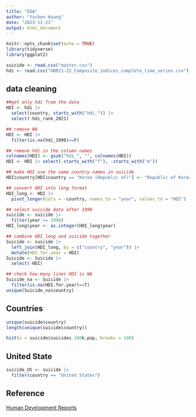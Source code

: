 ```yaml
---
title: "EDA"
author: "Yuchen Huang"
date: "2023-11-21"
output: html_document
---
```


```r
knitr::opts_chunk$set(echo = TRUE)
library(tidyverse)
library(ggplot2)

suicide <- read.csv("master.csv")
hdi <- read.csv("HDR21-22_Composite_indices_complete_time_series.csv")
```

## data cleaning

```r
##get only hdi from the data
HDI <- hdi |>
  select(country, starts_with("hdi_")) |>
  select(-hdi_rank_2021)

## remove NA
HDI <- HDI |>
  filter(is.na(hdi_1990)==F)

## remove hdi in the column names
colnames(HDI) <- gsub("hdi_", "", colnames(HDI)) 
HDI <- HDI |> select(-starts_with("f"), -starts_with("m"))

## make HDI use the same country names in suicide
HDI$country[HDI$country == "Korea (Republic of)"] <- "Republic of Korea"

## convert HDI into long format
HDI_long <- HDI |>
  pivot_longer(cols = -country, names_to = "year", values_to = "HDI")

## select suicide data after 1990
suicide <- suicide |>
  filter(year >= 1990)
HDI_long$year <- as.integer(HDI_long$year)

## combine HDI_long and suicide together
Suicide <- suicide |>
  left_join(HDI_long, by = c("country", "year")) |>
  mutate(HDI.for.year = HDI)
Suicide <- Suicide |>
  select(-HDI)

## check how many lines HDI is NA
Suicide_na <- Suicide |>
  filter(is.na(HDI.for.year)==T)
unique(Suicide_na$country)
```

## Countries

```r
unique(suicide$country)
length(unique(suicide$country))

hist(x = suicide$suicides.100k.pop, breaks = 100)
```

## United State

```r
suicide_US <- suicide |>
  filter(country == "United States")
```

## Reference

[Human Development Reports](https://hdr.undp.org/data-center/documentation-and-downloads)
